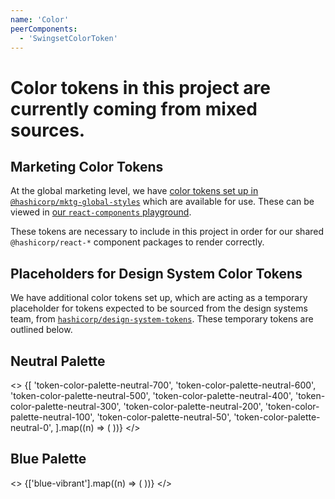 ```yaml
---
name: 'Color'
peerComponents:
  - 'SwingsetColorToken'
---
```


<!-- workaround to drop swingset's styling of first h1 -->

<h1 />

Color tokens in this project are currently coming from mixed sources.

## Marketing Color Tokens

At the global marketing level, we have [color tokens set up in `@hashicorp/mktg-global-styles`](https://github.com/hashicorp/mktg-global-styles/blob/main/custom-properties/color.css) which are available for use. These can be viewed in [our `react-components` playground](https://react-components.vercel.app/docs/color).

These tokens are necessary to include in this project in order for our shared `@hashicorp/react-*` component packages to render correctly.

## Placeholders for Design System Color Tokens

We have additional color tokens set up, which are acting as a temporary placeholder for tokens expected to be sourced from the design systems team, from [`hashicorp/design-system-tokens`](https://github.com/hashicorp/design-system-tokens). These temporary tokens are outlined below.

## Neutral Palette

<>
  {[
    'token-color-palette-neutral-700',
    'token-color-palette-neutral-600',
    'token-color-palette-neutral-500',
    'token-color-palette-neutral-400',
    'token-color-palette-neutral-300',
    'token-color-palette-neutral-200',
    'token-color-palette-neutral-100',
    'token-color-palette-neutral-50',
    'token-color-palette-neutral-0',
  ].map((n) => (
    <SwingsetColorToken key={n} token={n} />
  ))}
</>

## Blue Palette

<>
  {['blue-vibrant'].map((n) => (
    <SwingsetColorToken key={n} token={n} />
  ))}
</>
